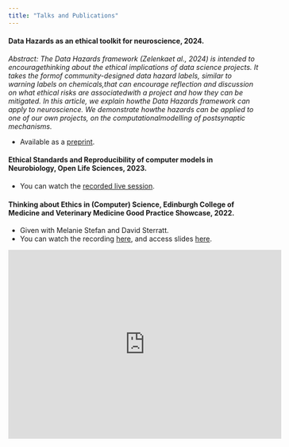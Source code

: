 ```yaml
---
title: "Talks and Publications"
---
```

#### **Data Hazards as an ethical toolkit for neuroscience, 2024.**
_Abstract: The Data Hazards framework (Zelenkaet al., 2024) is intended to encouragethinking about the ethical implications of data science projects. It takes the formof community-designed data hazard labels, similar to warning labels on chemicals,that can encourage reflection and discussion on what ethical risks are associatedwith a project and how they can be mitigated. In this article, we explain howthe Data Hazards framework can apply to neuroscience. We demonstrate howthe hazards can be applied to one of our own projects, on the computationalmodelling of postsynaptic mechanisms._

- Available as a [preprint](https://osf.io/preprints/osf/yn2j9).

#### **Ethical Standards and Reproducibility of computer models in Neurobiology, Open Life Sciences, 2023.**

- You can watch the [recorded live session](https://www.youtube.com/watch?v=3qb28JDFhGw).


#### **Thinking about Ethics in (Computer) Science, Edinburgh College of Medicine and Veterinary Medicine Good Practice Showcase, 2022.**

- Given with Melanie Stefan and David Sterratt.
- You can watch the recording [here](https://youtu.be/8wAfcTM_ypA), and access slides [here](https://zenodo.org/record/6973796#.YvDqOHbMKUk).

<iframe width="550" height="380" src="https://www.youtube.com/embed/8wAfcTM_ypA" title="Thinking about Ethics in (Computer) Science" frameborder="0" allow="accelerometer; autoplay; clipboard-write; encrypted-media; gyroscope; picture-in-picture" allowfullscreen></iframe>
